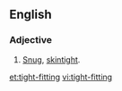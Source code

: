 ==English==

===Adjective===
{{en-adj}}

#[[snug|Snug]], [[skintight]].

[[et:tight-fitting]]
[[vi:tight-fitting]]